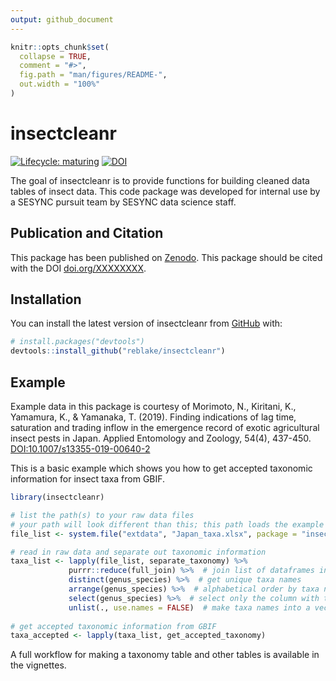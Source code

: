 ```yaml
---
output: github_document
---
```


<!-- README.md is generated from README.Rmd. Please edit that file -->

```r
knitr::opts_chunk$set(
  collapse = TRUE,
  comment = "#>",
  fig.path = "man/figures/README-",
  out.width = "100%"
)
```

# insectcleanr

<!-- badges: start -->
[![Lifecycle: maturing](https://img.shields.io/badge/lifecycle-maturing-blue.svg)](https://www.tidyverse.org/lifecycle/#maturing)  [![DOI](https://zenodo.org/badge/314375251.svg)](https://zenodo.org/badge/latestdoi/314375251)
<!-- badges: end -->

The goal of insectcleanr is to provide functions for building cleaned data tables of insect data.  This code package was developed for internal use by a SESYNC pursuit team by SESYNC data science staff. 

## Publication and Citation

This package has been published on [Zenodo]().  This package should be cited with the DOI [doi.org/XXXXXXXX](doi.org/XXXXXXXX).  

## Installation

You can install the latest version of insectcleanr from [GitHub](https://github.com/reblake/insectcleanr) with:

```r
# install.packages("devtools")
devtools::install_github("reblake/insectcleanr")
```

## Example

Example data in this package is courtesy of 
Morimoto, N., Kiritani, K., Yamamura, K., & Yamanaka, T. (2019). Finding indications of lag time, saturation and trading inflow in the emergence record of exotic agricultural insect pests in Japan. Applied Entomology and Zoology, 54(4), 437-450. [DOI:10.1007/s13355-019-00640-2](https://doi.org/10.1007/s13355-019-00640-2)

This is a basic example which shows you how to get accepted taxonomic information for insect taxa from GBIF.

```r
library(insectcleanr)

# list the path(s) to your raw data files
# your path will look different than this; this path loads the example data included in this package
file_list <- system.file("extdata", "Japan_taxa.xlsx", package = "insectcleanr", mustWork = TRUE)

# read in raw data and separate out taxonomic information
taxa_list <- lapply(file_list, separate_taxonomy) %>%
             purrr::reduce(full_join) %>%  # join list of dataframes into one dataframe
             distinct(genus_species) %>%  # get unique taxa names
             arrange(genus_species) %>%  # alphabetical order by taxa name
             select(genus_species) %>%  # select only the column with taxa names
             unlist(., use.names = FALSE)  # make taxa names into a vector
              
# get accepted taxonomic information from GBIF
taxa_accepted <- lapply(taxa_list, get_accepted_taxonomy)
```

A full workflow for making a taxonomy table and other tables is available in the vignettes. 


